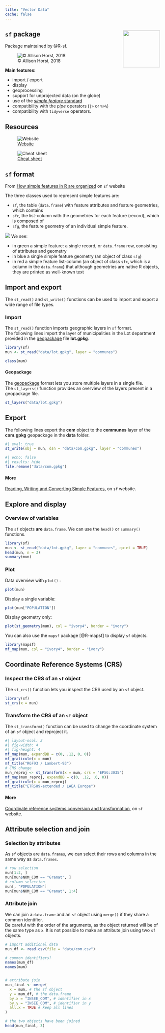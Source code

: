```yaml
---
title: "Vector Data"
cache: false
---
```

## `sf` package <img src='img/logo_sf.gif' align='right' width='120' />

Package maintained by @R-sf. 


![© Allison Horst, 2018](img/sf_nice.jpg)


**Main features**:  

* import / export
* display
* geoprocessing
* support for unprojected data (on the globe)
* use of the [*simple feature* standard](https://en.wikipedia.org/wiki/Simple_Features)
- compatibility with the *pipe* operators (`|>` or `%>%`)  
- compatibility with `tidyverse` operators. 



## Resources

::: {layout="[[1,1], [1,1]]"}

![[Website](https://r-spatial.github.io/sf/)](img/sf_web.png)

![[Cheat sheet](https://raw.githubusercontent.com/rstudio/cheatsheets/4cfbc4c7ec5857b524473db219a1c4d402dd5e80/sf.pdf)](img/sf_cheatsheet.png)

:::



## `sf` format 

:::{.callout-note}
From [How simple features in R are organized](https://r-spatial.github.io/sf/articles/sf1.html#how-simple-features-in-r-are-organized) on `sf` website
:::

The three classes used to represent simple features are:

* `sf`, the table (`data.frame`) with feature attributes and feature geometries, which contains
* `sfc`, the list-column with the geometries for each feature (record), which is composed of
* `sfg`, the feature geometry of an individual simple feature.

![](img/sf.png)
We see: 

* in green a simple feature: a single record, or `data.frame` row, consisting of attributes and geometry
* in blue a single simple feature geometry (an object of class `sfg`)
* in red a simple feature list-column (an object of class `sfc`, which is a column in the `data.frame`)
that although geometries are native R objects, they are printed as well-known text

## Import and export

The `st_read()` and `st_write()` functions can be used to import and export a wide range of file types.  

### Import

The `st_read()` function imports geographic layers in `sf` format.  
The following lines import the layer of municipalities in the Lot department provided in the [geopackage](https://www.geopackage.org/) file **lot.gpkg**.

```r
library(sf)
mun <- st_read("data/lot.gpkg", layer = "communes")
```

```r
class(mun)
```

::: {.callout-note}
#### Geopackage
The [geopackage](https://www.geopackage.org/) format lets you store multiple layers in a single file.   
The `st_layers()` function provides an overview of the layers present in a geopackage file. 
```r
st_layers("data/lot.gpkg")
```
:::

## Export

The following lines export the **com** object to the **communes** layer of the **com.gpkg** geopackage in the **data** folder.   

```r
#| eval: true
st_write(obj = mun, dsn = "data/com.gpkg", layer = "communes")
```

```r
#| echo: false
#| results: hide
file.remove("data/com.gpkg")
```


:::{.callout-note}
#### More
[Reading, Writing and Converting Simple Features](https://r-spatial.github.io/sf/articles/sf2.html), on `sf` website.
:::

## Explore and display

### Overview of variables

The `sf` objects **are** `data.frame`. We can use the `head()` or `summary()` functions.
```r
library(sf)
mun <- st_read("data/lot.gpkg", layer = "communes", quiet = TRUE)
head(mun, n = 3)
summary(mun)
```




### Plot 

Data overview with `plot()` :
```r
plot(mun)
```

Display a single variable: 
```r
plot(mun["POPULATION"])
```

Display geometry only:
```r
plot(st_geometry(mun), col = "ivory4", border = "ivory")
```

You can also use the `mapsf` package [@R-mapsf] to display `sf` objects.


```r
library(mapsf)
mf_map(mun, col = "ivory4", border = "ivory")
```


## Coordinate Reference Systems (CRS)

### Inspect the CRS of an `sf` object
The `st_crs()` function lets you inspect the CRS used by an `sf` object.

```r
library(sf) 
st_crs(x = mun)
```

### Transform the CRS of an `sf` object

The `st_transform()` function can be used to change the coordinate system of an `sf` object and reproject it. 

```r
#| layout-ncol: 2
#| fig-width: 4
#| fig-height: 4
mf_map(mun, expandBB = c(0, .12, 0, 0))
mf_graticule(x = mun)
mf_title("RGF93 / Lambert-93")
# CRS change
mun_reproj <- st_transform(x = mun, crs = "EPSG:3035")
mf_map(mun_reproj, expandBB = c(0, .12, .0, 0))
mf_graticule(x = mun_reproj)
mf_title("ETRS89-extended / LAEA Europe")
```


:::{.callout-note}
#### More
[Coordinate reference systems conversion and transformation](https://r-spatial.github.io/sf/articles/sf3.html?q=coordinate#coordinate-reference-systems-conversion-and-transformation), on `sf` website.
:::





## Attribute selection and join 

### Selection by attributes

As `sf` objects are `data.frames`, we can select their rows and columns in the same way as `data.frames`. 

```r
# row selection
mun[1:2, ]
mun[mun$NOM_COM == "Gramat", ]
# column selection
mun[, "POPULATION"]
mun[mun$NOM_COM == "Gramat", 1:4]
```


### Attribute join

We can join a `data.frame` and an `sf` object using `merge()` if they share a common identifier.   
Be careful with the order of the arguments, as the object returned will be of the same type as `x`. It is not possible to make an attribute join using two `sf` objects.

```r
# import additional data 
mun_df <- read.csv(file = "data/com.csv")

# common identifiers?
names(mun_df)
names(mun)


# attribute join 
mun_final <- merge(
  x = mun, # the sf object
  y = mun_df, # the data.frame
  by.x = "INSEE_COM", # identifier in x
  by.y = "INSEE_COM", # identifier in y
  all.x = TRUE # keep all lines
)

# the two objects have been joined
head(mun_final, 3)
```

